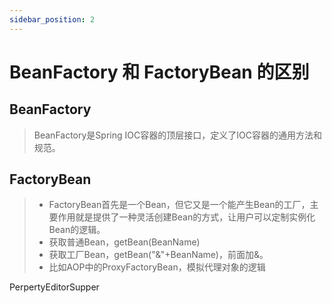 ```yaml
---
sidebar_position: 2
---
```


# BeanFactory 和 FactoryBean 的区别
## BeanFactory
> BeanFactory是Spring IOC容器的顶层接口，定义了IOC容器的通用方法和规范。

## FactoryBean
> * FactoryBean首先是一个Bean，但它又是一个能产生Bean的工厂，主要作用就是提供了一种灵活创建Bean的方式，让用户可以定制实例化Bean的逻辑。
> * 获取普通Bean，getBean(BeanName)
> * 获取工厂Bean，getBean("&"+BeanName)，前面加&。
> * 比如AOP中的ProxyFactoryBean，模拟代理对象的逻辑

<Highlight color="#1002a0">PerpertyEditorSupper</Highlight>